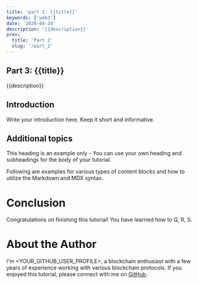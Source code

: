 ```yaml
---
title: 'part 3: {{title}}'
keywords: ['web3']
date: '2020-04-24'
description: '{{description}}'
prev:
  title: 'Part 2'
  slug: '/part_2'
---
```


## Part 3: {{title}}

{{description}}

## Introduction

Write your introduction here. Keep it short and informative.

## Additional topics 

This heading is an example only - You can use your own heading and subheadings for the body of your tutorial.

Following are examples for various types of content blocks and how to utilize the Markdown and MDX syntax.

# Conclusion

Congratulations on finishing this tutorial! You have learned how to Q, R, S.

# About the Author

I'm <YOUR_GITHUB_USER_PROFILE>, a blockchain enthusiast with a few years of experience working with various blockchain protocols.
If you enjoyed this tutorial, please connect with me on [GitHub](https://github.com/<YOUR_GITHUB_USER_PROFILE>).
